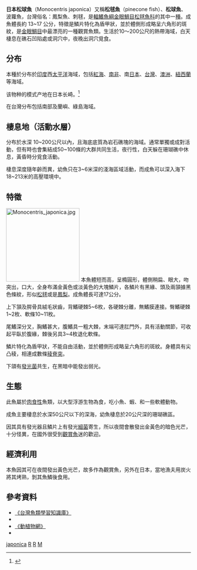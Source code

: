 {{dablink|「'''松球魚'''」和「'''松毬魚'''」均重定向至此。關於其他可稱作「'''松球魚'''」或「'''松毬魚'''」的魚類，詳見「[[松毬魚科|松毬魚科]]」。}}
{{Speciesbox
| taxon = Monocentris japonica
| status = NE
| status_system = iucn3.1
| trend = unknown
| image = pineconefish.png
| image_caption = 日本松球魚
| binomial_authority = ([[Houttuyn|Houttuyn]], 1782)
| synonyms = 
''Monocentrus japonicus'' <br/><small>(Houttuyn, 1782)</small><br/>''Gasterosteus japonicus''<br/><small>(Houttuyn, 1782)</small><br/>''Monocentris carinata''<br/><small>(Bloch & Schneider, 1801)</small><br/>''Monocentris cataphracta''<br/><small>(Thunberg, 1790)</small><br/>''Sciaena japonica cataphracta''<br/><small>(Thunberg, 1790)</small>
}}
'''日本松球魚'''（Monocentris japonica）又稱'''松毬魚'''（pinecone fish）、'''松球魚'''、波蘿魚，台灣俗名：鳳梨魚、刺毬，是[[輻鰭魚綱|輻鰭魚綱]][[金眼鯛目|金眼鯛目]][[松毬魚科|松毬魚科]]的其中一[[種|種]]。成魚體長約 13~17 公分，特徵是鱗片特化為盾甲狀，並於體側形成略呈六角形的斑紋，是[[金眼鯛目|金眼鯛目]]中最漂亮的一種觀賞魚類。生活於10～200公尺的熱帶海域，白天棲息在礁石凹陷處或洞穴中，夜晚出洞穴覓食。

==分布==
本種於分布於[[印度|印度]]西[[太平洋|太平洋]]海域，包括[[紅海|紅海]]、[[南非|南非]]、南[[日本|日本]]、[[台灣|台灣]]、[[澳洲|澳洲]]、[[紐西蘭|紐西蘭]]等海域。

该物种的模式产地在日本长崎。<ref name='id6880'>{{cite web| url =http://www.bioinfo.cn/db05/BjdwSpecies.php?action=view&id=6880| title =松球鱼| work =《中国动物物种编目数据库》| publisher =中国科学院微生物研究所| author =中国科学院动物研究所| accessdate =2009-04-11| language =zh-cn| deadurl =yes| archiveurl =https://web.archive.org/web/20160305073121/http://www.bioinfo.cn/db05/BjdwSpecies.php?action=view&id=6880| archivedate =2016-03-05}}</ref>

在台灣分布包括南部及蘭嶼、綠島海域。

==棲息地（活動水層）==
分布於水深 10~200公尺以內，且海底底質為岩石礁塊的海域。通常單獨或成對活動，但有時也會集結成50~100條的大群共同生活，夜行性，白天躲在珊瑚礁中休息，黃昏時分覓食活動。

棲息深度隨年齡而異，幼魚只在3~6米深的淺海區域活動，而成魚可以深入海下18~213米的高壓環境中。

==特徵==
[[File:Monocentris_japonica.jpg|200px]]
本魚體短而高，呈橢圓形，體側稍扁、眼大，吻突出，口大，全身布滿金黃色或淡黃色的大塊鱗片，各鱗片有黑緣、頭及兩頷據黑色條紋，形似[[松毬|松毬]]或是[[鳳梨|鳳梨]]。成魚體長可達17公分。

上下頷及腭骨具絨毛狀齒，背鰭硬棘5~6枚，各硬棘分離，無鰭膜連接。臀鰭硬棘1~2枚、軟條10~11枚。

尾鰭深分叉，胸鰭甚大，腹鰭具一粗大棘，末端可達肛門外，具有活動關節，可收起平臥於腹緣，棘後另具3~4枚退化軟條。

鱗片特化為盾甲狀，不能自由活動，並於體側形成略呈六角形的斑紋。身體具有尖凸稜，相連成數條[[稜脊突|稜脊突]]。

下頜有[[發光菌|發光菌]]共生，在黑暗中能發出弱光。

==生態==
此魚屬於[[肉食性|肉食性]]魚類，以大型浮游生物為食，吃小魚、蝦、和一些軟體動物。

成魚主要棲息於水深50公尺以下的深海，幼魚棲息於20公尺深的珊瑚礁區。

因其具有發光器且鱗片上有發光[[細菌|細菌]]寄生，所以夜間會散發出金黃色的暗色光芒，十分怪異，在國外很受到[[觀賞魚|觀賞魚]]迷的歡迎。

==經濟利用==
本魚因其可在夜間發出黃色光芒，故多作為觀賞魚，另外在日本，當地漁夫用炭火將其烤熟，剝其魚鱗後食用。
==參考資料==
{{reflisth}}
<references/>
*[http://192.83.194.131/fish/seefish.aspx?docid=276 《台灣魚類學習知識庫》]{{Dead link|date=2019年11月 |bot=InternetArchiveBot |fix-attempted=yes }}
*{{cite web | url = http://fishdb.sinica.edu.tw/chi/species.php?id=380940 | title = Monocentris japonica | work = 《台灣魚類資料庫》 | publisher = 生物多樣性研究中心 | author = 台灣中央研究院 | accessdate = 2009-12-28 | language = zh-tw | archive-date = 2016-03-04 | archive-url = https://web.archive.org/web/20160304202953/http://fishdb.sinica.edu.tw/chi/species.php?id=380940 | dead-url = no }}
*[https://web.archive.org/web/20140201195602/http://www.uchis.com/niao/671/ 《動植物網》]
*{{cite web | url = http://data.gbif.org/species/13537495 | title = Monocentris japonica | work = GBIF Data Portal | publisher = www.gbif.net | accessdate = 2009-12-28 | language = en | archive-date = 2016-03-05 | archive-url = https://web.archive.org/web/20160305190554/http://data.gbif.org/species/13537495 | dead-url = no }}
{{reflistf}}

{{Taxonbar|from=Q1346043}}

[[Category:松毬魚屬|japonica]]
[[Category:食用鱼|R]]
[[Category:觀賞魚|R]]
[[Category:1782年描述的鱼类|M]]